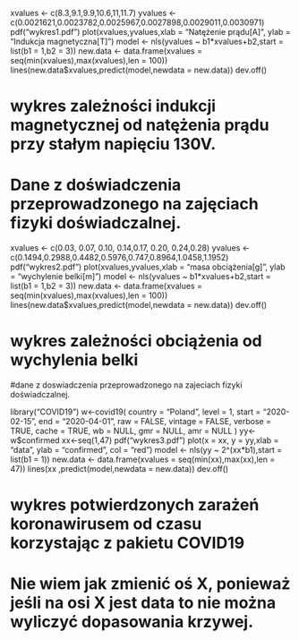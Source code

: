 xvalues <- c(8.3,9.1,9.9,10.6,11,11.7)
yvalues <- c(0.0021621,0.0023782,0.0025967,0.0027898,0.0029011,0.0030971)
pdf("wykres1.pdf")
plot(xvalues,yvalues,xlab = "Natężenie prądu[A]", ylab = "Indukcja magnetyczna[T]")
model <- nls(yvalues ~ b1*xvalues+b2,start = list(b1 = 1,b2 = 3))
new.data <- data.frame(xvalues = seq(min(xvalues),max(xvalues),len = 100))
lines(new.data$xvalues,predict(model,newdata = new.data))
dev.off()

# wykres zależności indukcji magnetycznej od natężenia prądu przy stałym napięciu 130V.
# Dane z doświadczenia przeprowadzonego na zajęciach fizyki doświadczalnej. 


xvalues <- c(0.03, 0.07, 0.10, 0.14,0.17, 0.20, 0.24,0.28)
yvalues <- c(0.1494,0.2988,0.4482,0.5976,0.747,0.8964,1.0458,1.1952)
pdf("wykres2.pdf")
plot(xvalues,yvalues,xlab = "masa obciążenia[g]", ylab = "wychylenie belki[m]")
model <- nls(yvalues ~ b1*xvalues+b2,start = list(b1 = 1,b2 = 3))
new.data <- data.frame(xvalues = seq(min(xvalues),max(xvalues),len = 100))
lines(new.data$xvalues,predict(model,newdata = new.data))
dev.off()

# wykres zależności obciążenia od wychylenia belki 
#dane z doswiadczenia przeprowadzonego na zajeciach fizyki doświadczalnej.


library("COVID19")
w<-covid19(
  country = "Poland",
  level = 1,
  start = "2020-02-15",
  end = "2020-04-01",
  raw = FALSE,
  vintage = FALSE,
  verbose = TRUE,
  cache = TRUE,
  wb = NULL,
  gmr = NULL,
  amr = NULL
)
yy<-w$confirmed
xx<-seq(1,47)
pdf("wykres3.pdf")
plot(x = xx, y = yy,xlab = "data", ylab = "confirmed", col = "red")
model <- nls(yy ~ 2^(xx*b1),start = list(b1 = 1))
new.data <- data.frame(xvalues = seq(min(xx),max(xx),len = 47))
lines(xx ,predict(model,newdata = new.data))
dev.off() 

# wykres potwierdzonych zarażeń koronawirusem od czasu korzystając z pakietu COVID19
# Nie wiem jak zmienić oś X, ponieważ jeśli na osi X jest data to nie można wyliczyć dopasowania krzywej.
